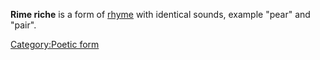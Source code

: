 '''Rime riche''' is a form of [[rhyme]] with identical sounds, example "pear" and "pair".
[[Category:Poetic form]]
{{poetry-stub}}